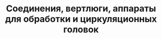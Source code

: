 ---
id: 1
title: "Соединения, вертлюги, аппараты для обработки и циркуляционных головок"
featured : "./unions-swivels-treating-irons-circulating-heads.png"
---